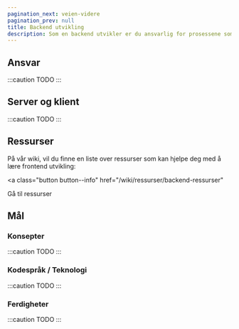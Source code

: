 ```yaml
---
pagination_next: veien-videre
pagination_prev: null
title: Backend utvikling
description: Som en backend utvikler er du ansvarlig for prosessene som skjer på serveren, og hvordan den snakker med klienten.
---
```



## Ansvar

:::caution TODO
:::

## Server og klient

:::caution TODO
:::

## Ressurser

På vår wiki, vil du finne en liste over ressurser som kan hjelpe deg med å lære frontend utvikling:

<a
  class="button button--info"
  href="/wiki/ressurser/backend-ressurser"
>
  Gå til ressurser
</a>

## Mål

### Konsepter

:::caution TODO
:::

### Kodespråk / Teknologi

:::caution TODO
:::

### Ferdigheter

:::caution TODO
:::
